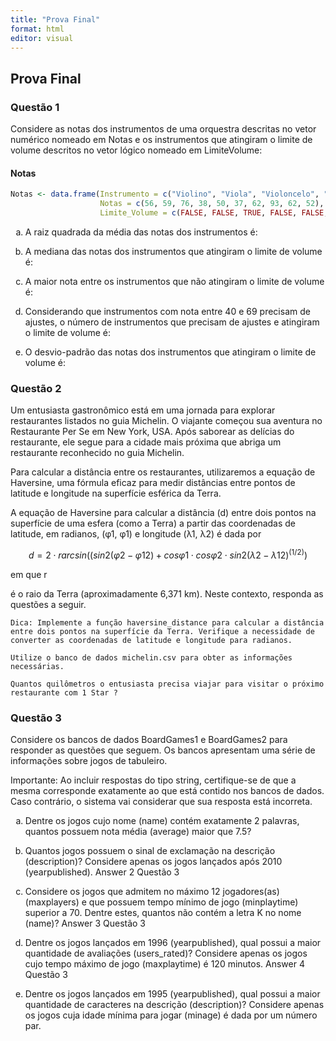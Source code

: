 ```yaml
---
title: "Prova Final"
format: html
editor: visual
---
```


## Prova Final

### Questão 1

Considere as notas dos instrumentos de uma orquestra descritas no vetor numérico nomeado em Notas e os instrumentos que atingiram o limite de volume descritos no vetor lógico nomeado em LimiteVolume:

#### Notas

```r
Notas <- data.frame(Instrumento = c("Violino", "Viola", "Violoncelo", "Contrabaixo", "Flauta", "Clarinete", "Oboé", "Trompete", "Trombone", "Percussão"),
                    Notas = c(56, 59, 76, 38, 50, 37, 62, 93, 62, 52),
                    Limite_Volume = c(FALSE, FALSE, TRUE, FALSE, FALSE, FALSE, TRUE, TRUE, TRUE, FALSE))
```


a) A raiz quadrada da média das notas dos instrumentos é:

b) A mediana das notas dos instrumentos que atingiram o limite de volume é:

c) A maior nota entre os instrumentos que não atingiram o limite de volume é:

d) Considerando que instrumentos com nota entre 40 e 69 precisam de ajustes, o número de instrumentos que precisam de ajustes e atingiram o limite de volume é: 

e) O desvio-padrão das notas dos instrumentos que atingiram o limite de volume é:

### Questão 2

Um entusiasta gastronômico está em uma jornada para explorar restaurantes listados no guia Michelin. O viajante começou sua aventura no Restaurante Per Se em New York, USA. Após saborear as delícias do restaurante, ele segue para a cidade mais próxima que abriga um restaurante reconhecido no guia Michelin.

Para calcular a distância entre os restaurantes, utilizaremos a equação de Haversine, uma fórmula eficaz para medir distâncias entre pontos de latitude e longitude na superfície esférica da Terra.

A equação de Haversine para calcular a distância (d) entre dois pontos na superfície de uma esfera (como a Terra) a partir das coordenadas de latitude, em radianos, (φ1, φ1) e longitude (λ1, λ2) é dada por

$$
d=2⋅rarcsin((sin2(φ2−φ12)+cosφ1⋅cosφ2⋅sin2(λ2−λ12)^(1/2))
$$

em que r

é o raio da Terra (aproximadamente 6,371 km). Neste contexto, responda as questões a seguir.

    Dica: Implemente a função haversine_distance para calcular a distância entre dois pontos na superfície da Terra. Verifique a necessidade de converter as coordenadas de latitude e longitude para radianos.

    Utilize o banco de dados michelin.csv para obter as informações necessárias.

    Quantos quilômetros o entusiasta precisa viajar para visitar o próximo restaurante com 1 Star ?

### Questão 3

Considere os bancos de dados BoardGames1 e BoardGames2 para responder as questões que seguem. Os bancos apresentam uma série de informações sobre jogos de tabuleiro.

Importante: Ao incluir respostas do tipo string, certifique-se de que a mesma corresponde exatamente ao que está contido nos bancos de dados. Caso contrário, o sistema vai considerar que sua resposta está incorreta.

a) Dentre os jogos cujo nome (name) contém exatamente 2 palavras, quantos possuem nota média (average) maior que 7.5?

b) Quantos jogos possuem o sinal de exclamação na descrição (description)? Considere apenas os jogos lançados após 2010 (yearpublished).
Answer 2 Questão 3

c) Considere os jogos que admitem no máximo 12 jogadores(as) (maxplayers) e que possuem tempo mínimo de jogo (minplaytime) superior a 70. Dentre estes, quantos não contém a letra K no nome (name)?
Answer 3 Questão 3

d) Dentre os jogos lançados em 1996 (yearpublished), qual possui a maior quantidade de avaliações (users_rated)? Considere apenas os jogos cujo tempo máximo de jogo (maxplaytime) é 120 minutos.
Answer 4 Questão 3

e) Dentre os jogos lançados em 1995 (yearpublished), qual possui a maior quantidade de caracteres na descrição (description)? Considere apenas os jogos cuja idade mínima para jogar (minage) é dada por um número par.